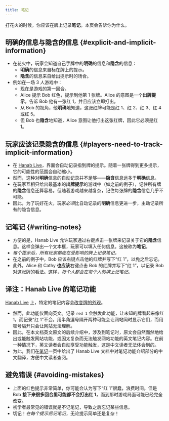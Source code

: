 ```yaml
---
title: 笔记
---
```



<BeginnersGuideProgress id="card-notes" />

打花火的时候，你应该在牌上记录**笔记**。本页会告诉你为什么。

## 明确的信息与隐含的信息 \{#explicit-and-implicit-information\}

- 在花火中，玩家会知道自己手牌中的**明确**的信息和**隐含**的信息：
  - **明确**的信息来自标在牌上的提示。
  - **隐含**的信息来自给出提示时的场合。
- 例如在一场 3 人游戏中：
  - 现在是游戏的第一回合。
  - Alice 提示 Bob 红色，提示到他第 1 张牌。Alice 的意图是一个**出牌提示**，告诉 Bob 他有一张红 1，并且应该立即打出。
  - 从 Bob 的视角，他**明确**地知道，这张红牌可能是红 1、红 2、红 3、红 4 或红 5。
  - 但 Bob 也**隐含**地知道，Alice 意图让他打出这张红牌，因此它必须是红 1。

## 玩家应该记录隐含的信息 \{#players-need-to-track-implicit-information\}

- 在 [Hanab Live](https://hanab.live/)，界面会自动记录指到牌的提示。随着一张牌得到更多提示，它的可能性的范围会自动缩小。
- 然而，这种对**明确**信息的自动记录并不足够——**隐含**信息远多于**明确**信息。
- 在玩家互相只给出最基本的**出牌提示**的游戏中（如之前的例子），记住所有牌的**隐含**信息还算容易。但随着游戏越来越复杂，记住每张牌的**隐含**信息几乎不可能。
- 因此，为了玩好花火，玩家<Em>必须</Em>比自动记录的**明确**信息更进一步，主动记录所有的隐含信息。

## 记笔记 \{#writing-notes\}

- 方便的是，Hanab Live 允许玩家通过右键点击一张牌来记录关于它的**隐含**信息。这样会弹出一个文本框，玩家可以填入任何信息。这被称为**笔记**。
- <Em>每个提示后，所有玩家都应在受影响的牌上记录笔记。</Em>
- 在之前的例子中，Bob 应该右键点击他的红牌并写下“红 1”，以免之后忘记。
- 此外，Alice 和 Cathy **也应该**右键点击 Bob 的红牌并写下“红 1”，以记录 Bob 对这张牌的看法。这样，<Em>每个人都会在每个人的牌上记笔记</Em>。

## 译注：Hanab Live 的笔记功能

[Hanab Live](https://hanab.live/) 上，特定的笔记内容会[改变牌的外观](https://github.com/Hanabi-Live/hanabi-live/blob/master/docs/features.md#notes)。

- 然而，此功能仅面向英文。记录 `red 1` 会触发此功能，让未知的牌看起来像红 1，而记录“红 1”不会。用半角逗号隔开两种可能会让网站同时显示它们，而用顿号隔开只会让网站无法理解。
- 因此，在本文档英文原文的后续介绍中，涉及到笔记时，原文会自然而然地给出或能触发网站功能，或因太复杂而无法触发网站功能的英文笔记内容。在前一种情况下，英文读者会自动享受功能触发，这是中文读者无法体会到的。
- 为此，我们在[笔记](../card-notes.mdx)一页中给出了 Hanab Live 文档中对笔记功能介绍部分的中文翻译，方便中文读者查阅。

## 避免错误 \{#avoiding-mistakes\}

- 上面的红色提示非常简单，你可能会认为写下“红 1”很蠢，浪费时间。但是 Bob **接下来很多回合里可能都不会打出红 1**，而到那时游戏局面可能已经完全改变。
- 初学者最常见的错误就是不记笔记，导致之后忘记某些信息。
- 切记！<Em>在每个提示后记笔记</Em>，无论提示简单还是复杂！
